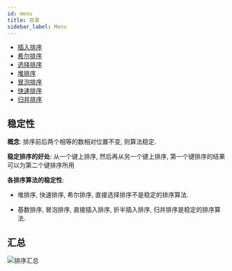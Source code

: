 ```yaml
---
id: menu
title: 目录
sidebar_label: Menu
---
```


- [插入排序](/algorithm-design/sort/insert)
- [希尔排序](/algorithm-design/sort/shell)
- [选择排序](/algorithm-design/sort/selection)
- [堆排序](/algorithm-design/sort/heap)
- [冒泡排序](/algorithm-design/sort/bubble)
- [快速排序](/algorithm-design/sort/quick)
- [归并排序](/algorithm-design/sort/merge)

## 稳定性

**概念**: 排序前后两个相等的数相对位置不变, 则算法稳定.

**稳定排序的好处**: 从一个键上排序, 然后再从另一个键上排序, 第一个键排序的结果可以为第二个键排序所用

**各排序算法的稳定性**:

- 堆排序, 快速排序, 希尔排序, 直接选择排序不是稳定的排序算法.

- 基数排序, 冒泡排序, 直接插入排序, 折半插入排序, 归并排序是稳定的排序算法.

## 汇总

![排序汇总](../../static/img/sort.png)
